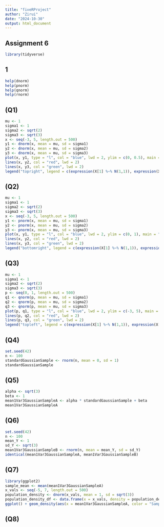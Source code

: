```yaml
---
title: "fiveRProject"
author: "Zirui"
date: "2024-10-30"
output: html_document
---
```

## Assignment 6
```r
library(tidyverse)
```
## 1
```r
help(dnorm)
help(pnorm)
help(qnorm)
help(rnorm)
```
## (Q1)
```r
mu <- 1
sigma1 <- 1
sigma2 <- sqrt(2)
sigma3 <- sqrt(3)
x <- seq(-3, 5, length.out = 500)
y1 <- dnorm(x, mean = mu, sd = sigma1)
y2 <- dnorm(x, mean = mu, sd = sigma2)
y3 <- dnorm(x, mean = mu, sd = sigma3)
plot(x, y1, type = "l", col = "blue", lwd = 2, ylim = c(0, 0.5), main = "Probability Density Functions of Gaussian Distributions", xlab = "x", ylab = "Density")
lines(x, y2, col = "red", lwd = 2)
lines(x, y3, col = "green", lwd = 2)
legend("topright", legend = c(expression(X[1] %~% N(1,1)), expression(X[2] %~% N(1,2)), expression(X[3] %~% N(1,3))), col = c("blue", "red", "green"), lwd = 2)
```
## (Q2)
```r
mu <- 1
sigma1 <- 1
sigma2 <- sqrt(2)
sigma3 <- sqrt(3)
x <- seq(-3, 5, length.out = 500)
y1 <- pnorm(x, mean = mu, sd = sigma1)
y2 <- pnorm(x, mean = mu, sd = sigma2)
y3 <- pnorm(x, mean = mu, sd = sigma3)
plot(x, y1, type = "l", col = "blue", lwd = 2, ylim = c(0, 1), main = "Cumulative Distribution Functions of Gaussian Distributions", xlab = "x", ylab = "Cumulative Probability")
lines(x, y2, col = "red", lwd = 2)
lines(x, y3, col = "green", lwd = 2)
legend("bottomright", legend = c(expression(X[1] %~% N(1,1)), expression(X[2] %~% N(1,2)), expression(X[3] %~% N(1,3))), col = c("blue", "red", "green"), lwd = 2)
```
## (Q3)
```r
mu <- 1
sigma1 <- 1
sigma2 <- sqrt(2)
sigma3 <- sqrt(3)
p <- seq(0, 1, length.out = 500)
q1 <- qnorm(p, mean = mu, sd = sigma1)
q2 <- qnorm(p, mean = mu, sd = sigma2)
q3 <- qnorm(p, mean = mu, sd = sigma3)
plot(p, q1, type = "l", col = "blue", lwd = 2, ylim = c(-3, 5), main = "Quantile Functions of Gaussian Distributions", xlab = "Probability", ylab = "Quantile (x)")
lines(p, q2, col = "red", lwd = 2)
lines(p, q3, col = "green", lwd = 2)
legend("topleft", legend = c(expression(X[1] %~% N(1,1)), expression(X[2] %~% N(1,2)), expression(X[3] %~% N(1,3))), col = c("blue", "red", "green"), lwd = 2)
```
## (Q4)
```r
set.seed(42)
n <- 100
standardGaussianSample <- rnorm(n, mean = 0, sd = 1)
standardGaussianSample
```
## (Q5)
```r
alpha <- sqrt(3)
beta <- 1
mean1Var3GaussianSampleA <- alpha * standardGaussianSample + beta
mean1Var3GaussianSampleA
```
## (Q6)
```r
set.seed(42)
n <- 100
mean_Y <- 1
sd_Y <- sqrt(3)
mean1Var3GaussianSampleB <- rnorm(n, mean = mean_Y, sd = sd_Y)
identical(mean1Var3GaussianSampleA, mean1Var3GaussianSampleB)
```
## (Q7)
```r
library(ggplot2)
sample_mean <- mean(mean1Var3GaussianSampleA)
x_vals <- seq(-5, 7, length.out = 500)
population_density <- dnorm(x_vals, mean = 1, sd = sqrt(3))
population_density_df <- data.frame(x = x_vals, density = population_density)
ggplot() + geom_density(aes(x = mean1Var3GaussianSampleA, color = "Sample Density"), fill = "blue", alpha = 0.3, size = 1.2) + geom_line(data = population_density_df, aes(x = x, y = density, color = "Population Density"), size = 1.2, linetype = "dashed") + geom_vline(xintercept = 1, color = "red", linetype = "dotted", size = 1, aes(color = "Population Mean")) + geom_vline(xintercept = sample_mean, color = "green", linetype = "solid", size = 1, aes(color = "Sample Mean")) + scale_color_manual(values = c("Sample Density" = "blue", "Population Density" = "black", "Population Mean" = "red", "Sample Mean" = "green")) + labs(title = "Sample Density and Population Density of N(1,3)", x = "Value", y = "Density") + theme_minimal() + theme(legend.position = "top")
```
## (Q8)
